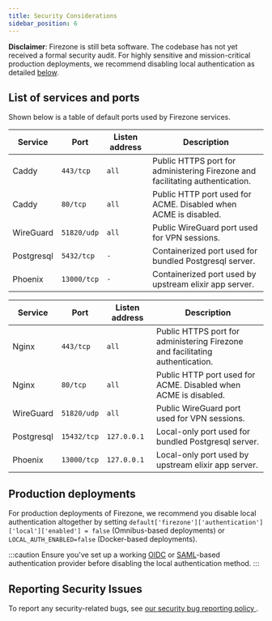 ```yaml
---
title: Security Considerations
sidebar_position: 6
---
```


**Disclaimer**: Firezone is still beta software. The codebase has not yet
received a formal security audit. For highly sensitive and mission-critical
production deployments, we recommend disabling local authentication as
detailed [below](#production-deployments).

## List of services and ports

Shown below is a table of default ports used by Firezone services.

<Tabs>
<TabItem label="Docker" value="docker" default>

| Service    | Port        | Listen address | Description                                                                   |
| ------     | ---------   | -------        | ---------                                                                     |
| Caddy      | `443/tcp`   | `all`          | Public HTTPS port for administering Firezone and facilitating authentication. |
| Caddy      | `80/tcp`    | `all`          | Public HTTP port used for ACME. Disabled when ACME is disabled.               |
| WireGuard  | `51820/udp` | `all`          | Public WireGuard port used for VPN sessions.                                  |
| Postgresql | `5432/tcp`  | `-`            | Containerized port used for bundled Postgresql server.                        |
| Phoenix    | `13000/tcp` | `-`            | Containerized port used by upstream elixir app server.                        |

</TabItem>
<TabItem label="Omnibus" value="omnibus">

| Service    | Port        | Listen address | Description                                                                   |
| ------     | ---------   | -------        | ---------                                                                     |
| Nginx      | `443/tcp`   | `all`          | Public HTTPS port for administering Firezone and facilitating authentication. |
| Nginx      | `80/tcp`    | `all`          | Public HTTP port used for ACME. Disabled when ACME is disabled.               |
| WireGuard  | `51820/udp` | `all`          | Public WireGuard port used for VPN sessions.                                  |
| Postgresql | `15432/tcp` | `127.0.0.1`    | Local-only port used for bundled Postgresql server.                           |
| Phoenix    | `13000/tcp` | `127.0.0.1`    | Local-only port used by upstream elixir app server.                           |

</TabItem>
</Tabs>

## Production deployments

For production deployments of Firezone, we recommend you disable local authentication
altogether by setting `default['firezone']['authentication']['local']['enabled'] = false`
(Omnibus-based deployments) or `LOCAL_AUTH_ENABLED=false` (Docker-based deployments).

:::caution
Ensure you've set up a working [OIDC](../authenticate/oidc) or [SAML](../authenticate/saml)-based
authentication provider before disabling the local authentication method.
:::

## Reporting Security Issues

To report any security-related bugs, see [our security bug reporting policy
](https://github.com/firezone/firezone/blob/master/SECURITY.md).
